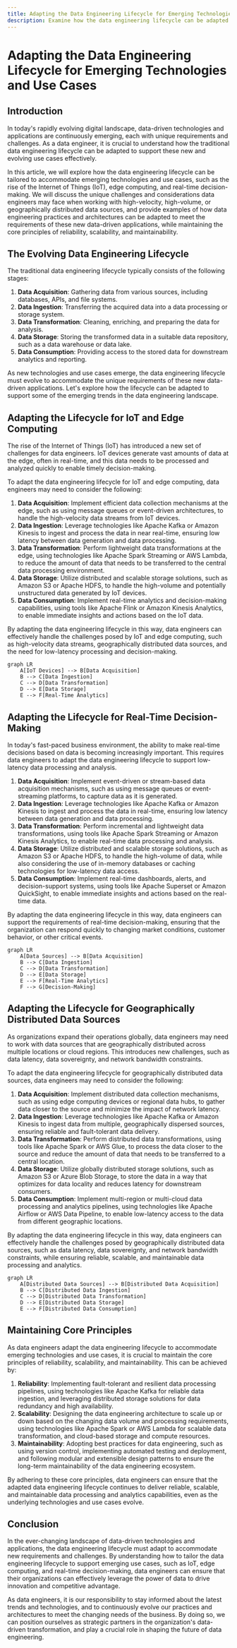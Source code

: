 ```yaml
---
title: Adapting the Data Engineering Lifecycle for Emerging Technologies and Use Cases
description: Examine how the data engineering lifecycle can be adapted to support new and evolving data-driven technologies and applications.
---
```


# Adapting the Data Engineering Lifecycle for Emerging Technologies and Use Cases

## Introduction

In today's rapidly evolving digital landscape, data-driven technologies and applications are continuously emerging, each with unique requirements and challenges. As a data engineer, it is crucial to understand how the traditional data engineering lifecycle can be adapted to support these new and evolving use cases effectively. 

In this article, we will explore how the data engineering lifecycle can be tailored to accommodate emerging technologies and use cases, such as the rise of the Internet of Things (IoT), edge computing, and real-time decision-making. We will discuss the unique challenges and considerations data engineers may face when working with high-velocity, high-volume, or geographically distributed data sources, and provide examples of how data engineering practices and architectures can be adapted to meet the requirements of these new data-driven applications, while maintaining the core principles of reliability, scalability, and maintainability.

## The Evolving Data Engineering Lifecycle

The traditional data engineering lifecycle typically consists of the following stages:

1. **Data Acquisition**: Gathering data from various sources, including databases, APIs, and file systems.
2. **Data Ingestion**: Transferring the acquired data into a data processing or storage system.
3. **Data Transformation**: Cleaning, enriching, and preparing the data for analysis.
4. **Data Storage**: Storing the transformed data in a suitable data repository, such as a data warehouse or data lake.
5. **Data Consumption**: Providing access to the stored data for downstream analytics and reporting.

As new technologies and use cases emerge, the data engineering lifecycle must evolve to accommodate the unique requirements of these new data-driven applications. Let's explore how the lifecycle can be adapted to support some of the emerging trends in the data engineering landscape.

## Adapting the Lifecycle for IoT and Edge Computing

The rise of the Internet of Things (IoT) has introduced a new set of challenges for data engineers. IoT devices generate vast amounts of data at the edge, often in real-time, and this data needs to be processed and analyzed quickly to enable timely decision-making.

To adapt the data engineering lifecycle for IoT and edge computing, data engineers may need to consider the following:

1. **Data Acquisition**: Implement efficient data collection mechanisms at the edge, such as using message queues or event-driven architectures, to handle the high-velocity data streams from IoT devices.
2. **Data Ingestion**: Leverage technologies like Apache Kafka or Amazon Kinesis to ingest and process the data in near real-time, ensuring low latency between data generation and data processing.
3. **Data Transformation**: Perform lightweight data transformations at the edge, using technologies like Apache Spark Streaming or AWS Lambda, to reduce the amount of data that needs to be transferred to the central data processing environment.
4. **Data Storage**: Utilize distributed and scalable storage solutions, such as Amazon S3 or Apache HDFS, to handle the high-volume and potentially unstructured data generated by IoT devices.
5. **Data Consumption**: Implement real-time analytics and decision-making capabilities, using tools like Apache Flink or Amazon Kinesis Analytics, to enable immediate insights and actions based on the IoT data.

By adapting the data engineering lifecycle in this way, data engineers can effectively handle the challenges posed by IoT and edge computing, such as high-velocity data streams, geographically distributed data sources, and the need for low-latency processing and decision-making.

```mermaid
graph LR
    A[IoT Devices] --> B[Data Acquisition]
    B --> C[Data Ingestion]
    C --> D[Data Transformation]
    D --> E[Data Storage]
    E --> F[Real-Time Analytics]
```

## Adapting the Lifecycle for Real-Time Decision-Making

In today's fast-paced business environment, the ability to make real-time decisions based on data is becoming increasingly important. This requires data engineers to adapt the data engineering lifecycle to support low-latency data processing and analysis.

1. **Data Acquisition**: Implement event-driven or stream-based data acquisition mechanisms, such as using message queues or event-streaming platforms, to capture data as it is generated.
2. **Data Ingestion**: Leverage technologies like Apache Kafka or Amazon Kinesis to ingest and process the data in real-time, ensuring low latency between data generation and data processing.
3. **Data Transformation**: Perform incremental and lightweight data transformations, using tools like Apache Spark Streaming or Amazon Kinesis Analytics, to enable real-time data processing and analysis.
4. **Data Storage**: Utilize distributed and scalable storage solutions, such as Amazon S3 or Apache HDFS, to handle the high-volume of data, while also considering the use of in-memory databases or caching technologies for low-latency data access.
5. **Data Consumption**: Implement real-time dashboards, alerts, and decision-support systems, using tools like Apache Superset or Amazon QuickSight, to enable immediate insights and actions based on the real-time data.

By adapting the data engineering lifecycle in this way, data engineers can support the requirements of real-time decision-making, ensuring that the organization can respond quickly to changing market conditions, customer behavior, or other critical events.

```mermaid
graph LR
    A[Data Sources] --> B[Data Acquisition]
    B --> C[Data Ingestion]
    C --> D[Data Transformation]
    D --> E[Data Storage]
    E --> F[Real-Time Analytics]
    F --> G[Decision-Making]
```

## Adapting the Lifecycle for Geographically Distributed Data Sources

As organizations expand their operations globally, data engineers may need to work with data sources that are geographically distributed across multiple locations or cloud regions. This introduces new challenges, such as data latency, data sovereignty, and network bandwidth constraints.

To adapt the data engineering lifecycle for geographically distributed data sources, data engineers may need to consider the following:

1. **Data Acquisition**: Implement distributed data collection mechanisms, such as using edge computing devices or regional data hubs, to gather data closer to the source and minimize the impact of network latency.
2. **Data Ingestion**: Leverage technologies like Apache Kafka or Amazon Kinesis to ingest data from multiple, geographically dispersed sources, ensuring reliable and fault-tolerant data delivery.
3. **Data Transformation**: Perform distributed data transformations, using tools like Apache Spark or AWS Glue, to process the data closer to the source and reduce the amount of data that needs to be transferred to a central location.
4. **Data Storage**: Utilize globally distributed storage solutions, such as Amazon S3 or Azure Blob Storage, to store the data in a way that optimizes for data locality and reduces latency for downstream consumers.
5. **Data Consumption**: Implement multi-region or multi-cloud data processing and analytics pipelines, using technologies like Apache Airflow or AWS Data Pipeline, to enable low-latency access to the data from different geographic locations.

By adapting the data engineering lifecycle in this way, data engineers can effectively handle the challenges posed by geographically distributed data sources, such as data latency, data sovereignty, and network bandwidth constraints, while ensuring reliable, scalable, and maintainable data processing and analytics.

```mermaid
graph LR
    A[Distributed Data Sources] --> B[Distributed Data Acquisition]
    B --> C[Distributed Data Ingestion]
    C --> D[Distributed Data Transformation]
    D --> E[Distributed Data Storage]
    E --> F[Distributed Data Consumption]
```

## Maintaining Core Principles

As data engineers adapt the data engineering lifecycle to accommodate emerging technologies and use cases, it is crucial to maintain the core principles of reliability, scalability, and maintainability. This can be achieved by:

1. **Reliability**: Implementing fault-tolerant and resilient data processing pipelines, using technologies like Apache Kafka for reliable data ingestion, and leveraging distributed storage solutions for data redundancy and high availability.
2. **Scalability**: Designing the data engineering architecture to scale up or down based on the changing data volume and processing requirements, using technologies like Apache Spark or AWS Lambda for scalable data transformation, and cloud-based storage and compute resources.
3. **Maintainability**: Adopting best practices for data engineering, such as using version control, implementing automated testing and deployment, and following modular and extensible design patterns to ensure the long-term maintainability of the data engineering ecosystem.

By adhering to these core principles, data engineers can ensure that the adapted data engineering lifecycle continues to deliver reliable, scalable, and maintainable data processing and analytics capabilities, even as the underlying technologies and use cases evolve.

## Conclusion

In the ever-changing landscape of data-driven technologies and applications, the data engineering lifecycle must adapt to accommodate new requirements and challenges. By understanding how to tailor the data engineering lifecycle to support emerging use cases, such as IoT, edge computing, and real-time decision-making, data engineers can ensure that their organizations can effectively leverage the power of data to drive innovation and competitive advantage.

As data engineers, it is our responsibility to stay informed about the latest trends and technologies, and to continuously evolve our practices and architectures to meet the changing needs of the business. By doing so, we can position ourselves as strategic partners in the organization's data-driven transformation, and play a crucial role in shaping the future of data engineering.